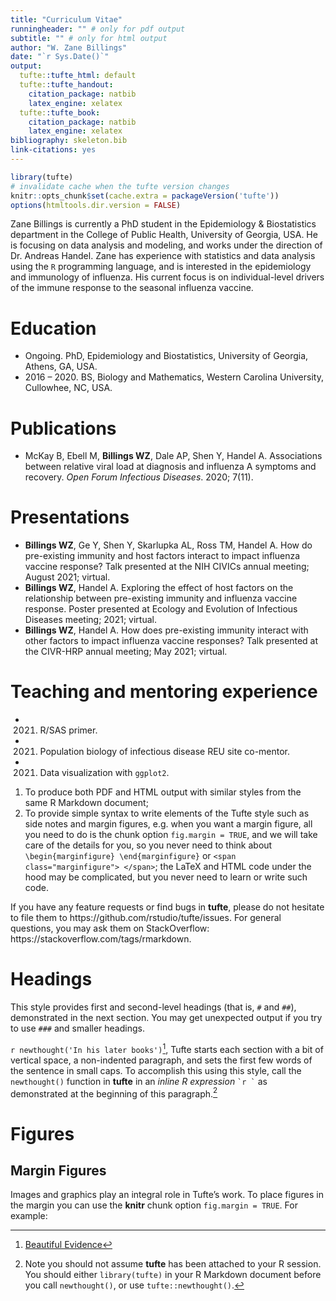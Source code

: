 ```yaml
---
title: "Curriculum Vitae"
runningheader: "" # only for pdf output
subtitle: "" # only for html output
author: "W. Zane Billings"
date: "`r Sys.Date()`"
output:
  tufte::tufte_html: default
  tufte::tufte_handout:
    citation_package: natbib
    latex_engine: xelatex
  tufte::tufte_book:
    citation_package: natbib
    latex_engine: xelatex
bibliography: skeleton.bib
link-citations: yes
---
```


```r
library(tufte)
# invalidate cache when the tufte version changes
knitr::opts_chunk$set(cache.extra = packageVersion('tufte'))
options(htmltools.dir.version = FALSE)
```

Zane Billings is currently a PhD student in the Epidemiology & Biostatistics department in the College of Public Health, University of Georgia, USA. He is focusing on data analysis and modeling, and works under the direction of Dr. Andreas Handel. Zane has experience with statistics and data analysis using the `R` programming language, and is interested in the epidemiology and immunology of influenza. His current focus is on individual-level drivers of the immune response to the seasonal influenza vaccine.

# Education

* Ongoing. PhD, Epidemiology and Biostatistics, University of Georgia, Athens, GA, USA.
* 2016 -- 2020. BS, Biology and Mathematics, Western Carolina University, Cullowhee, NC, USA.

# Publications

* McKay B, Ebell M, **Billings WZ**, Dale AP, Shen Y, Handel A. Associations between relative viral load at diagnosis and influenza A symptoms and recovery. *Open Forum Infectious Diseases*. 2020; 7(11).

# Presentations
* **Billings WZ**, Ge Y, Shen Y, Skarlupka AL, Ross TM, Handel A. How do pre-existing immunity and host factors interact to impact influenza vaccine response? Talk presented at the NIH CIVICs annual meeting; August 2021; virtual.
* **Billings WZ**, Handel A. Exploring the effect of host factors on the relationship between pre-existing immunity and influenza vaccine response. Poster presented at Ecology and Evolution of Infectious Diseases meeting; 2021; virtual.
* **Billings WZ**, Handel A. How does pre-existing immunity interact with other factors to impact influenza vaccine responses? Talk presented at the CIVR-HRP annual meeting; May 2021; virtual.

# Teaching and mentoring experience
* 2021. R/SAS primer.
* 2021. Population biology of infectious disease REU site co-mentor.
* 2021. Data visualization with `ggplot2`.




1. To produce both PDF and HTML output with similar styles from the same R Markdown document;
1. To provide simple syntax to write elements of the Tufte style such as side notes and margin figures, e.g. when you want a margin figure, all you need to do is the chunk option `fig.margin = TRUE`, and we will take care of the details for you, so you never need to think about `\begin{marginfigure} \end{marginfigure}` or `<span class="marginfigure"> </span>`; the LaTeX and HTML code under the hood may be complicated, but you never need to learn or write such code.

If you have any feature requests or find bugs in **tufte**, please do not hesitate to file them to https://github.com/rstudio/tufte/issues. For general questions, you may ask them on StackOverflow: https://stackoverflow.com/tags/rmarkdown.

# Headings

This style provides first and second-level headings (that is, `#` and `##`), demonstrated in the next section. You may get unexpected output if you try to use `###` and smaller headings.

`r newthought('In his later books')`^[[Beautiful Evidence](https://www.edwardtufte.com/tufte/books_be)], Tufte starts each section with a bit of vertical space, a non-indented paragraph, and sets the first few words of the sentence in small caps. To accomplish this using this style, call the `newthought()` function in **tufte** in an _inline R expression_ `` `r ` `` as demonstrated at the beginning of this paragraph.^[Note you should not assume **tufte** has been attached to your R session. You should either `library(tufte)` in your R Markdown document before you call `newthought()`, or use `tufte::newthought()`.]

# Figures

## Margin Figures

Images and graphics play an integral role in Tufte's work. To place figures in the margin you can use the **knitr** chunk option `fig.margin = TRUE`. For example:


